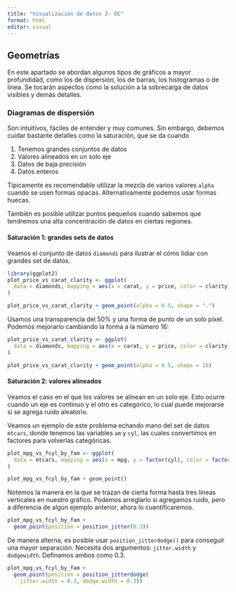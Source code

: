 ```yaml
---
title: "Visualización de datos 2- DC"
format: html
editor: visual
---
```


## Geometrías

En este apartado se abordan algunos tipos de gráficos a mayor profundidad, como los de dispersión, los de barras, los histogramas o de línea. Se tocarán aspectos como la solución a la sobrecarga de datos visibles y demás detalles.

### Diagramas de dispersión

Son intuitivos, fáciles de entender y muy comunes. Sin embargo, debemos cuidar bastante detalles como la saturación, que se da cuando

1.  Tenemos grandes conjuntos de datos
2.  Valores alineados en un solo eje
3.  Datos de baja precisión
4.  Datos enteros

Típicamente es recomendable utilizar la mezcla de varios valores `alpha` cuando se usen formas opacas. Alternativamente podemos usar formas huecas.

También es posible utilizar puntos pequeños cuando sabemos que tendremos una alta concentración de datos en ciertas regiones.

#### Saturación 1: grandes sets de datos

Veamos el conjunto de datos `diamonds` para ilustrar el cómo lidiar con grandes set de datos.

```r
library(ggplot2)
plot_price_vs_carat_clarity <- ggplot(
  data = diamonds, mapping = aes(x = carat, y = price, color = clarity)
) 

plot_price_vs_carat_clarity + geom_point(alpha = 0.5, shape = ".")
```

Usamos una transparencia del 50% y una forma de punto de un solo píxel. Podemos mejorarlo cambiando la forma a la número 16:

```r
plot_price_vs_carat_clarity <- ggplot(
  data = diamonds, mapping = aes(x = carat, y = price, color = clarity)
) 

plot_price_vs_carat_clarity + geom_point(alpha = 0.5, shape = 16)
```

#### Saturación 2: valores alineados

Veamos el caso en el que los valores se alinean en un solo eje. Esto ocurre cuando un eje es continuo y el otro es categórico, lo cual puede mejorarse si se agrega ruido aleatorio.

Veamos un ejemplo de este problema echando mano del set de datos `mtcars`, donde tenemos las variables `am` y `cyl`, las cuales convertimos en factores para volverlas categóricas.

```r
plot_mpg_vs_fcyl_by_fam <- ggplot(
  data = mtcars, mapping = aes(x = mpg, y = factor(cyl), color = factor(am))
)

plot_mpg_vs_fcyl_by_fam + geom_point()
```

Notemos la manera en la que se trazan de cierta forma hasta tres líneas verticales en nuestro gráfico. Podemos arreglarlo si agregamos ruido, pero a diferencia de algún ejemplo anterior, ahora lo cuantificaremos.

```r
plot_mpg_vs_fcyl_by_fam + 
  geom_point(position = position_jitter(0.3))
```

De manera alterna, es posible usar `position_jitterdodge()` para conseguir una mayor separación. Necesita dos argumentos: `jitter.width` y `dodgewidth`. Definamos ambos como 0.3.

```r
plot_mpg_vs_fcyl_by_fam + 
  geom_point(position = position_jitterdodge(
    jitter.width = 0.3, dodge.width = 0.3))
```
